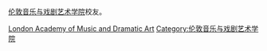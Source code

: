 [[伦敦音乐与戏剧艺术学院|伦敦音乐与戏剧艺术学院]]校友。

[[Category:伦敦各大学校友|London Academy of Music and Dramatic Art]]
[[Category:伦敦音乐与戏剧艺术学院|Category:伦敦音乐与戏剧艺术学院]]